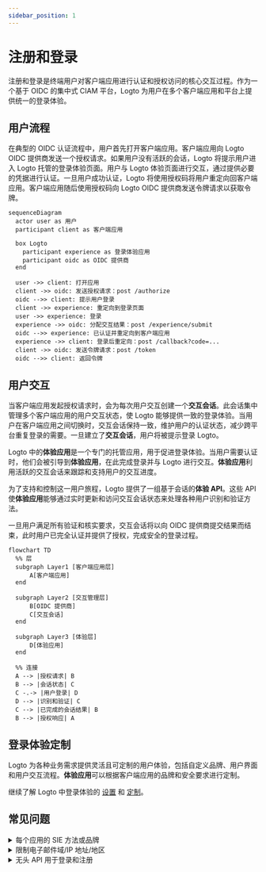 ```yaml
---
sidebar_position: 1
---
```


# 注册和登录

注册和登录是终端用户对客户端应用进行认证和授权访问的核心交互过程。作为一个基于 OIDC 的集中式 CIAM 平台，Logto 为用户在多个客户端应用和平台上提供统一的登录体验。

## 用户流程

在典型的 OIDC 认证流程中，用户首先打开客户端应用。客户端应用向 Logto OIDC 提供商发送一个授权请求。如果用户没有活跃的会话，Logto 将提示用户进入 Logto 托管的登录体验页面。用户与 Logto 体验页面进行交互，通过提供必要的凭据进行认证。一旦用户成功认证，Logto 将使用授权码将用户重定向回客户端应用。客户端应用随后使用授权码向 Logto OIDC 提供商发送令牌请求以获取令牌。

```mermaid
sequenceDiagram
  actor user as 用户
  participant client as 客户端应用

  box Logto
    participant experience as 登录体验应用
    participant oidc as OIDC 提供商
  end

  user ->> client: 打开应用
  client ->> oidc: 发送授权请求：post /authorize
  oidc -->> client: 提示用户登录
  client ->> experience: 重定向到登录页面
  user ->> experience: 登录
  experience ->> oidc: 分配交互结果：post /experience/submit
  oidc -->> experience: 已认证并重定向到客户端应用
  experience ->> client: 登录后重定向：post /callback?code=...
  client ->> oidc: 发送令牌请求：post /token
  oidc -->> client: 返回令牌
```

## 用户交互

当客户端应用发起授权请求时，会为每次用户交互创建一个**交互会话**。此会话集中管理多个客户端应用的用户交互状态，使 Logto 能够提供一致的登录体验。当用户在客户端应用之间切换时，交互会话保持一致，维护用户的认证状态，减少跨平台重复登录的需要。一旦建立了**交互会话**，用户将被提示登录 Logto。

Logto 中的**体验应用**是一个专门的托管应用，用于促进登录体验。当用户需要认证时，他们会被引导到**体验应用**，在此完成登录并与 Logto 进行交互。**体验应用**利用活跃的交互会话来跟踪和支持用户的交互进度。

为了支持和控制这一用户旅程，Logto 提供了一组基于会话的**体验 API**。这些 API 使**体验应用**能够通过实时更新和访问交互会话状态来处理各种用户识别和验证方法。

一旦用户满足所有验证和核实要求，交互会话将以向 OIDC 提供商提交结果而结束，此时用户已完全认证并提供了授权，完成安全的登录过程。

```mermaid
flowchart TD
  %% 层
  subgraph Layer1 [客户端应用层]
      A[客户端应用]
  end

  subgraph Layer2 [交互管理层]
      B[OIDC 提供商]
      C[交互会话]
  end

  subgraph Layer3 [体验层]
      D[体验应用]
  end

  %% 连接
  A --> |授权请求| B
  B --> |会话状态| C
  C -.-> |用户登录| D
  D --> |识别和验证| C
  C --> |已完成的会话结果| B
  B --> |授权响应| A
```

## 登录体验定制

Logto 为各种业务需求提供灵活且可定制的用户体验，包括自定义品牌、用户界面和用户交互流程。**体验应用**可以根据客户端应用的品牌和安全要求进行定制。

继续了解 Logto 中登录体验的 [设置](/end-user-flows/sign-up-and-sign-in/sign-up) 和 [定制](/customization)。

## 常见问题

<details>
  <summary>每个应用的 SIE 方法或品牌</summary>

对于需要不同登录体验或品牌的应用，Logto 也支持每个应用的定制。查看 [应用设置](/customization/match-your-brand/#app-specific-branding) 以获取更多详细信息。

</details>
<details>
  <summary>限制电子邮件域/IP 地址/地区</summary>

对于基于属性的访问控制，例如，基于电子邮件域、IP 地址或地区限制登录，你可以使用 Logto 中的 [自定义令牌声明](/developers/custom-token-claims/) 功能，根据用户的属性拒绝或允许授权请求。

</details>
<details>
  <summary>无头 API 用于登录和注册</summary>

目前，Logto 不提供用于登录和注册的无头 API。不过，你可以使用 [自定义 UI](/customization/bring-your-ui/) 来定制登录和注册体验。

</details>
